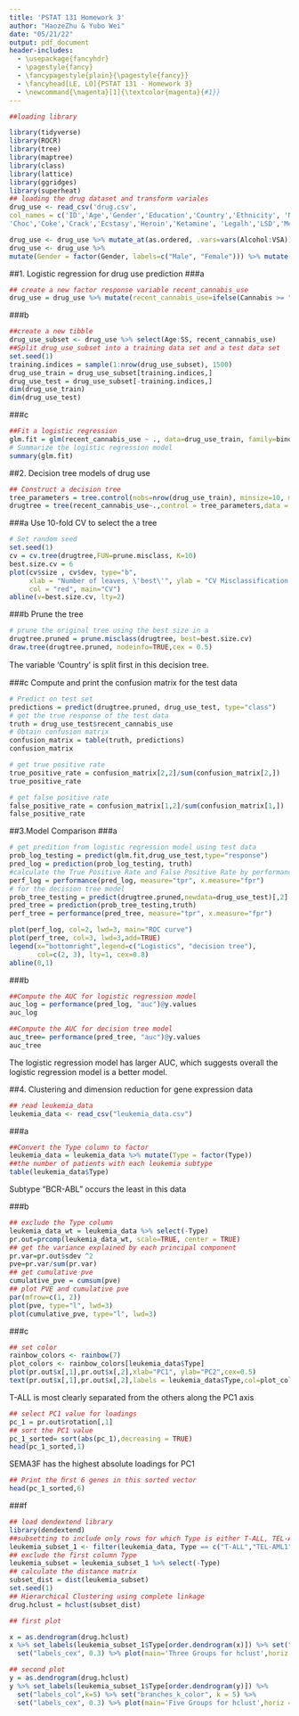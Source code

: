 ```yaml
---
title: 'PSTAT 131 Homework 3'
author: "HaozeZhu & Yubo Wei"
date: "05/21/22"
output: pdf_document
header-includes:
  - \usepackage{fancyhdr}
  - \pagestyle{fancy}
  - \fancypagestyle{plain}{\pagestyle{fancy}}
  - \fancyhead[LE, LO]{PSTAT 131 - Homework 3}
  - \newcommand{\magenta}[1]{\textcolor{magenta}{#1}}
---
```


```r
##loading library

library(tidyverse) 
library(ROCR) 
library(tree) 
library(maptree) 
library(class) 
library(lattice) 
library(ggridges) 
library(superheat)
## loading the drug dataset and transform variales
drug_use <- read_csv('drug.csv',
col_names = c('ID','Age','Gender','Education','Country','Ethnicity', 'Nscore','Escore','Oscore','Ascore','Cscore','Impulsive', 'SS','Alcohol','Amphet','Amyl','Benzos','Caff','Cannabis',
'Choc','Coke','Crack','Ecstasy','Heroin','Ketamine', 'Legalh','LSD','Meth','Mushrooms','Nicotine','Semer','VSA'))

drug_use <- drug_use %>% mutate_at(as.ordered, .vars=vars(Alcohol:VSA)) 
drug_use <- drug_use %>%
mutate(Gender = factor(Gender, labels=c("Male", "Female"))) %>% mutate(Ethnicity = factor(Ethnicity, labels=c("Black", "Asian", "White", "Mixed:White/Black", "Other", "Mixed:White/Asian", "Mixed:Black/Asian"))) %>% mutate(Country = factor(Country, labels=c("Australia", "Canada", "New Zealand", "Other", "Ireland", "UK", "USA")))
```

##1. Logistic regression for drug use prediction
###a
```r
## create a new factor response variable recent_cannabis_use
drug_use = drug_use %>% mutate(recent_cannabis_use=ifelse(Cannabis >= "CL3","Yes","No"))%>% mutate(recent_cannabis_use = factor(recent_cannabis_use,levels=c("No", "Yes")))

```

###b
```r
##create a new tibble
drug_use_subset <- drug_use %>% select(Age:SS, recent_cannabis_use)
##Split drug_use_subset into a training data set and a test data set
set.seed(1) 
training.indices = sample(1:nrow(drug_use_subset), 1500)
drug_use_train = drug_use_subset[training.indices,]
drug_use_test = drug_use_subset[-training.indices,]
dim(drug_use_train)
dim(drug_use_test)
```
###c
```r
##Fit a logistic regression
glm.fit = glm(recent_cannabis_use ~ ., data=drug_use_train, family=binomial) 
# Summarize the logistic regression model 
summary(glm.fit)
```
##2. Decision tree models of drug use

```r
## Construct a decision tree
tree_parameters = tree.control(nobs=nrow(drug_use_train), minsize=10, mindev=1e-3)
drugtree = tree(recent_cannabis_use~.,control = tree_parameters,data = drug_use_train)
```

###a Use 10-fold CV to select the a tree
```r
# Set random seed 
set.seed(1)
cv = cv.tree(drugtree,FUN=prune.misclass, K=10)
best.size.cv = 6
plot(cv$size , cv$dev, type="b", 
     xlab = "Number of leaves, \'best\'", ylab = "CV Misclassification Error",
     col = "red", main="CV")
abline(v=best.size.cv, lty=2)
```

###b Prune the tree
```r
# prune the original tree using the best size in a
drugtree.pruned = prune.misclass(drugtree, best=best.size.cv)
draw.tree(drugtree.pruned, nodeinfo=TRUE,cex = 0.5)
```
The variable 'Country' is split ﬁrst in this decision tree.

###c Compute and print the confusion matrix for the test data
```r
# Predict on test set 
predictions = predict(drugtree.pruned, drug_use_test, type="class")
# get the true response of the test data
truth = drug_use_test$recent_cannabis_use
# Obtain confusion matrix
confusion_matrix = table(truth, predictions)
confusion_matrix

```
```r
# get true positive rate
true_positive_rate = confusion_matrix[2,2]/sum(confusion_matrix[2,])
true_positive_rate
```
```r
# get false positive rate
false_positive_rate = confusion_matrix[1,2]/sum(confusion_matrix[1,])
false_positive_rate
```

##3.Model Comparison
###a
```r
# get predition from logistic regression model using test data
prob_log_testing = predict(glm.fit,drug_use_test,type="response")
pred_log = prediction(prob_log_testing, truth)
#calculate the True Positive Rate and False Positive Rate by performance()
perf_log = performance(pred_log, measure="tpr", x.measure="fpr")
# for the decision tree model
prob_tree_testing = predict(drugtree.pruned,newdata=drug_use_test)[,2]
pred_tree = prediction(prob_tree_testing,truth)
perf_tree = performance(pred_tree, measure="tpr", x.measure="fpr")

plot(perf_log, col=2, lwd=3, main="ROC curve") 
plot(perf_tree, col=3, lwd=3,add=TRUE) 
legend(x="bottomright",legend=c("Logistics", "decision tree"),
       col=c(2, 3), lty=1, cex=0.8)
abline(0,1)
```
###b
```r
##Compute the AUC for logistic regression model
auc_log = performance(pred_log, "auc")@y.values
auc_log
```
```r
##Compute the AUC for decision tree model
auc_tree= performance(pred_tree, "auc")@y.values
auc_tree
```
The logistic regression model has larger AUC, which suggests overall the logistic regression model is a better model.

##4. Clustering and dimension reduction for gene expression data
```r
## read leukemia_data
leukemia_data <- read_csv("leukemia_data.csv")
```

###a
```r
##Convert the Type column to factor
leukemia_data = leukemia_data %>% mutate(Type = factor(Type))
##the number of patients with each leukemia subtype
table(leukemia_data$Type)
```
Subtype "BCR-ABL" occurs the least in this data

###b
```r
## exclude the Type column
leukemia_data_wt = leukemia_data %>% select(-Type)
pr.out=prcomp(leukemia_data_wt, scale=TRUE, center = TRUE)
## get the variance explained by each principal component
pr.var=pr.out$sdev ^2
pve=pr.var/sum(pr.var)
## get cumulative pve
cumulative_pve = cumsum(pve)
## plot PVE and cumulative pve
par(mfrow=c(1, 2))
plot(pve, type="l", lwd=3)
plot(cumulative_pve, type="l", lwd=3)
```
###c
```r
## set color
rainbow_colors <- rainbow(7) 
plot_colors <- rainbow_colors[leukemia_data$Type]
plot(pr.out$x[,1],pr.out$x[,2],xlab="PC1", ylab="PC2",cex=0.5)
text(pr.out$x[,1],pr.out$x[,2],labels = leukemia_data$Type,col=plot_colors,cex=0.6)
```
T-ALL is most clearly separated from the others along the PC1 axis
```r
## select PC1 value for loadings
pc_1 = pr.out$rotation[,1]
## sort the PC1 value
pc_1_sorted= sort(abs(pc_1),decreasing = TRUE)
head(pc_1_sorted,1)
```
SEMA3F has the highest absolute loadings for PC1
```r
## Print the ﬁrst 6 genes in this sorted vector
head(pc_1_sorted,6)
```



###f
```r
## load dendextend library
library(dendextend)
##subsetting to include only rows for which Type is either T-ALL, TEL-AML1, or Hyperdip50
leukemia_subset_1 <- filter(leukemia_data, Type == c("T-ALL","TEL-AML1","Hyperdip50"))
## exclude the first column Type
leukemia_subset = leukemia_subset_1 %>% select(-Type)
## calculate the distance matrix
subset_dist = dist(leukemia_subset)
set.seed(1)
## Hierarchical Clustering using complete linkage
drug.hclust = hclust(subset_dist)
```

```r
## first plot

x = as.dendrogram(drug.hclust)
x %>% set_labels(leukemia_subset_1$Type[order.dendrogram(x)]) %>% set("labels_col",k=3) %>% set("branches_k_color", k = 3) %>%
  set("labels_cex", 0.3) %>% plot(main='Three Groups for hclust',horiz = TRUE)
```
```r
## second plot
y = as.dendrogram(drug.hclust)
y %>% set_labels(leukemia_subset_1$Type[order.dendrogram(y)]) %>% 
  set("labels_col",k=5) %>% set("branches_k_color", k = 5) %>%
  set("labels_cex", 0.3) %>% plot(main='Five Groups for hclust',horiz = TRUE)
```

